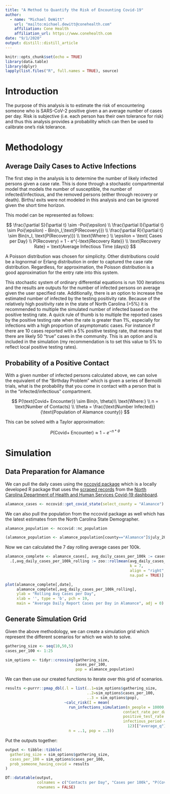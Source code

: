 ```yaml
---
title: "A Method to Quantify the Risk of Encounting Covid-19"
author: 
  - name: "Michael DeWitt"
    url: "mailto:michael.dewitt@conehealth.com"
    affiliation: Cone Health
    affiliation_url: https://www.conehealth.com
date: "9/1/2020"
output: distill::distill_article
---
```


```r
knitr::opts_chunk$set(echo = TRUE)
library(data.table)
library(dplyr)
lapply(list.files("R", full.names = TRUE), source)
```

# Introduction

The purpose of this analysis is to estimate the risk of encountering someone who is SARS-CoV-2 positive given a an average number of cases per day.
Risk is subjective (i.e. each person has their own tolerance for risk) and thus this analysis provides a probability which can then be used to calibrate one's risk tolerance.

# Methodology

## Average Daily Cases to Active Infections

The first step in the analysis is to determine the number of likely infected persons given a case rate.
This is done through a stochastic compartmental model that models the number of susceptible, the number of infected/infectious, and the removed persons (either through recovery or death).
Births/ exits were not modeled in this analysis and can be ignored given the short time horizon.

This model can be represented as follows:

$$
\frac{\partial S}{\partial t} \sim -Poi(\epsilon) \\
\frac{\partial I}{\partial t} \sim Poi(\epsilon) - Bin(n_I,\text{P(Recovery)}) \\
\frac{\partial R}{\partial t} \sim Bin(n_I, \text{P(Recovery)}) \\
\text{Where:} \\
\epsilon = \text{ Cases per Day} \\
P(Recovery) = 1 - e^{-\text{Recovery Rate}} \\
\text{Recovery Rate} = \text{Average Infectious Time (days)}
$$

A Poisson distribution was chosen for simplicity. 
Other distributions could be a lognormal or Erlang distribution in order to captured the case rate distribution. 
Regardless, for approximation, the Poisson distribution is a good approximation for the entry rate into this system.

This stochastic system of ordinary differential equations is run 100 iterations and the results are outputs for the number of infected persons on average given the user specified rate.
Additionally, there is an option to increase the estimated number of infected by the testing positivity rate.
Because of the relatively high positivity rate in the state of North Carolina (>5%) it is recommended to multiple the simulated number of infected based on the positive testing rate.
A quick rule of thumb is to multiple the reported cases by the positive testing rate when the rate is greater than 1%, especially for infections with a high proportion of asymptomatic cases.
For instance if there are 10 cases reported with a 5% positive testing rate, that means that there are likely 50 "true" cases in the community.
This is an option and is included in the simulation (my recommendation is to set this value to 5% to reflect local positive testing rates).

## Probability of a Positive Contact

With a given number of infected persons calculated above, we can solve the equivalent of the "Birthday Problem" which is given a series of Bernoilli trials, what is the probability that you come in contact with a person that is in the "infected/infectious" compartment.

$$
P(\text{Covid+ Encounter}) \sim Bin(n, \theta)\\
\text{Where:} \\
n = \text{Number of Contacts} \\
\theta = \frac{\text{Number Infected}}{\text{Population of Alamance county}}
$$

This can be solved with a Taylor approximation:

$$
P(\text{Covid+ Encounter}) \approx 1 - e^{-n*\theta}
$$


# Simulation

## Data Preparation for Alamance

We can pull the daily cases using the [nccovid package](https://github.com/conedatascience/nccovid) which is a locally developed R package that uses the [scraped records](https://github.com/conedatascience/covid-data) from the [North Carolina Department of Health and Human Services Covid-19 dashboard](https://covid19.ncdhhs.gov/dashboard).

```r
alamance_cases <- nccovid::get_covid_state(select_county = "Alamance")
```

We can also pull the population from the nccovid package as well which has the latest estimates from the North Carolina State Demographer.

```r

alamance_population <- nccovid::nc_population

(alamance_population <- alamance_population[county=="Alamance"]$july_2020)

```

Now we can calculated the 7 day rolling average cases per 100k.

```r
alamance_complete <- alamance_cases[, avg_daily_cases_per_100k := cases_daily/(alamance_population/100000)] %>% 
  .[,avg_daily_cases_per_100k_rolling := zoo::rollmean(avg_daily_cases_per_100k, 
                                                       k = 7, 
                                                       align = "right",
                                                       na.pad = TRUE)]

plot(alamance_complete[,date],
     alamance_complete[,avg_daily_cases_per_100k_rolling], 
     ylab = "Rolling Avg Cases per Day",
     xlab = '', type = 'b', pch = 19,
     main = "Average Daily Report Cases per Day in Alamance", adj = 0)
```

## Generate Simulation Grid

Given the above methodology, we can create a simulation grid which represent the different scenarios for which we wish to solve.

```r
gathering_size <- seq(10,50,5)
cases_per_100 <- 1:25

sim_options <- tidyr::crossing(gathering_size, 
                               cases_per_100, 
                               pop = alamance_population)

```

We can then use our created functions to iterate over this grid of scenarios.

```r
results <-purrr::pmap_dbl(.l = list(..1=sim_options$gathering_size,
                                    ..2=sim_options$cases_per_100,
                                    ..3 = sim_options$pop),
                          ~calc_risk(I = mean(
                            run_infections_simulation(n_people = 10000,
                                                    contact_rate_per_day = ..2,
                                                    positive_test_rate = .05,
                                                    infectious_period =
                                                      12)[["average_q"]])*..3/100000,
                            n = ..1, pop = ..3))

```

Put the outputs together:

```r
output <- tibble::tibble(
  gathering_size = sim_options$gathering_size,
  cases_per_100 = sim_options$cases_per_100,
  prob_someone_having_covid = results
)
```

```r
DT::datatable(output, 
              colnames = c("Contacts per Day", "Cases per 100k", "P(Covid Contact) %"), 
              rownames = FALSE)
```


